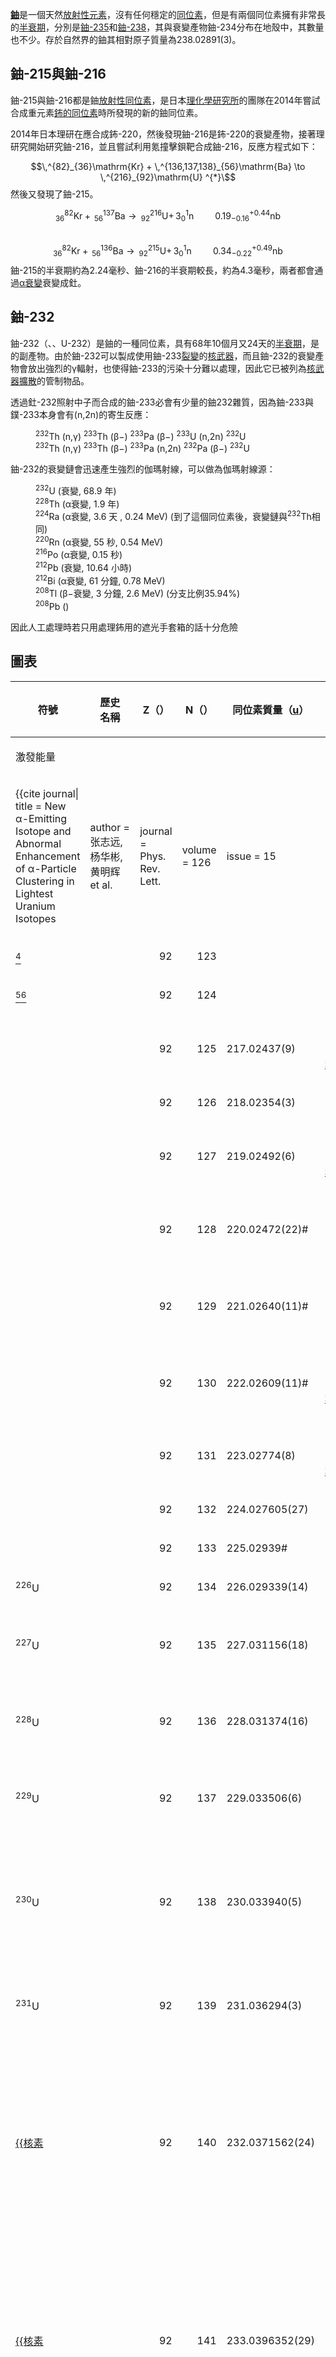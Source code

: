 {{infobox element isotopes
|infobox_name=uranium
|symbol=U
|name=鈾
|isotopes=
{{infobox element isotopes/isotopes decays | tsl=uranium-232 | link=鈾-232 | lang=en | mn=232 | sym=U
 | na=[[synthetic_radioisotope|syn]] | hl=68.9 <sub>[[年|年]]</sub>
 | dm1={{衰變|SF}} | de1=– | pn1= | ps1=–
 | dm2={{衰變|α}} | de2=5.414 | tsl2=thorium-228 | link2=釷-228 | lang2=en | pn2=228 | ps2=Th }}
{{infobox element isotopes/isotopes decays | tsl=uranium-233 | link=鈾-233 | lang=en | mn=233 | sym=U
 | na=[[痕量同位素|痕量]] | hl=[[1_E12_s|1.592×10<sup>5</sup> ]]<sub>[[年|年]]</sub>
 | dm1={{衰變|SF}} | de1=197.93 | mode_ref1=<ref>{{cite book|url=https://www-nds.iaea.org/publications/indc/indc_usa_0085_II.pdf|editor1=Magurno, B.A.|editor2=Pearlstein, S|title=Proceedings of the conference on nuclear data evaluation methods and procedures. BNL-NCS 51363, vol. II|publisher=Brookhaven National Lab.|place=Upton, NY (USA)|year=1981|pages=835 ff|accessdate=2014-08-06|archive-date=2021-03-08|archive-url=https://web.archive.org/web/20210308125416/https://www-nds.iaea.org/publications/indc/indc_usa_0085_II.pdf|dead-url=no}}</ref>
 | pn1= | ps1=–
 | dm2={{衰變|α}} | de2=4.909 | tsl2=thorium-229 | link2=釷-229 | lang2=en | pn2=229 | ps2=Th }}
{{infobox element isotopes/isotopes decays | tsl=uranium-234 | link=鈾-234 | lang=en | mn=234 | sym=U
 | na=0.005% | hl=2.455×10<sup>5</sup> <sub>[[年|年]]</sub>
 | dm1={{衰變|SF}} | de1=197.78 | pn1= | ps1=–
 | dm2={{衰變|α}} | de2=4.859 | link2=釷-230 | pn2=230 | lang2=en | ps2=Th }}
{{infobox element isotopes/isotopes decays | link=鈾-235 | mn=235 | sym=U
 | na=0.720% | hl=7.04×10<sup>8</sup> <sub>[[年|年]]</sub>
 | dm1={{衰變|SF}} | de1=202.48 | pn1= | ps1=–
 | dm2={{衰變|α}} | de2=4.679 | tsl2=thorium-231 | link2=釷-231 | lang2=en | pn2=231 | ps2=Th }}
{{infobox element isotopes/isotopes decays | tsl=uranium-236 | link=鈾-236 | lang=en | mn=236 | sym=U
 | na=trace | hl=[[1_E14_s|2.342×10<sup>7</sup> ]]<sub>[[年|年]]</sub>
 | dm1={{衰變|SF}} | de1=201.82 | pn1= | ps1=–
 | dm2={{衰變|α}} | de2=4.572 | link2=釷-232 | pn2=232 | ps2=Th }}
{{infobox element isotopes/isotopes decays | link=鈾-238 | mn=238 | sym=U
 | na=99.274% | hl=[[1_E17_s|4.468×10<sup>9</sup> ]]<sub>[[年|年]]</sub>
 | dm1={{衰變|α}} | de1=4.270 | tsl1=thorium-234 | link1=鈾-234 | lang1=en | pn1=234 | ps1=Th
 | dm2={{衰變|SF}} | de2=205.87 | pn2= | ps2=–
 | dm3={{衰變|β-β-}} | de3=– | tsl3=plutonium-238 | link3=鈽-238 | lang3=en | pn3=238 | ps3=Pu
}}

|isotopes table footnote=
|standard atomic weight={{val|238.02891|(3)}}
|standard atomic weight ref={{CIAAW2016}}
}}
'''[[鈾|鈾]]'''是一個天然[[放射性元素|放射性元素]]，沒有任何穩定的[[同位素|同位素]]，但是有兩個同位素擁有非常長的[[半衰期|半衰期]]，分別是[[鈾-235|鈾-235]]和[[鈾-238|鈾-238]]，其與衰變產物鈾-234分布在地殼中，其數量也不少。存於自然界的鈾其相對原子質量為238.02891(3)。

== 鈾-215與鈾-216 ==
鈾-215與鈾-216都是鈾[[放射性同位素|放射性同位素]]，是日本[[理化學研究所|理化學研究所]]的團隊在2014年嘗試合成重元素[[鈽的同位素|鈽的同位素]]時所發現的新的鈾同位素。

2014年日本理研在應合成鈽-220，然後發現鈾-216是鈽-220的衰變產物，接著理研究開始研究鈾-216，並且嘗試利用氪撞擊鋇靶合成鈾-216，反應方程式如下：
:<math>\,^{82}_{36}\mathrm{Kr} + \,^{136,137,138}_{56}\mathrm{Ba} \to \,^{216}_{92}\mathrm{U}  ^{*}\ </math>
然後又發現了鈾-215。
:<math>\,^{82}_{36}\mathrm{Kr} + \,^{137}_{56}\mathrm{Ba} \to \,^{216}_{92}\mathrm{U} + \, {3}^{1}_{0}\mathrm{n} \, \qquad  {0.19}^{ + 0.44}_{ - 0.16} \mathrm{nb} \,</math>
<br/>
:<math>\,^{82}_{36}\mathrm{Kr} + \,^{136}_{56}\mathrm{Ba} \to \,^{215}_{92}\mathrm{U} + \, {3}^{1}_{0}\mathrm{n} \, \qquad  {0.34}^{ + 0.49}_{ - 0.22} \mathrm{nb} \,</math>
鈾-215的半衰期約為2.24毫秒、鈾-216的半衰期較長，約為4.3毫秒，兩者都會通過[[α衰變|α衰變]]衰變成釷。

== 鈾-232 ==
{{Infobox isotope
    | alternate_names = U-232
    | symbol = U
    | mass_number = 232
    | num_neutrons = 140
    | num_protons = 92
    | halflife = 68.9 年
    | decay_product = 釷-228
    | decay_symbol = Th
    | decay_mass = 228
    | parent = 鈽-236
    | parent_symbol = Pu
    | parent_mass = 236
    | parent_decay = a
    | parent2 = 錼-232
    | parent2_symbol = Np
    | parent2_mass = 232
    | parent2_decay = b+
    | parent3 = 鏷-232
    | parent3_symbol = Pa
    | parent3_mass = 232
}}
鈾-232（{{ComplexNuclide|鈾|232}}、{{核素|鈾|232}}、U-232）是鈾的一種同位素，具有68年10個月又24天的[[半衰期|半衰期]]，是{{link-en|釷循環|Thorium fuel cycle}}的副產物。由於鈾-232可以製成使用鈾-233[[裂變|裂變]]的[[核武器|核武器]]，而且鈾-232的衰變產物會放出強烈的γ輻射，也使得鈾-233的污染十分難以處理，因此它已被列為[[核武器擴散|核武器擴散]]的管制物品。

透過釷-232照射中子而合成的鈾-233必會有少量的鈾232雜質，因為鈾-233與鏷-233本身會有(n,2n)的寄生反應：
:<sup>232</sup>Th (n,γ) <sup>233</sup>Th (β−) <sup>233</sup>Pa (β−) <sup>233</sup>U (n,2n) <sup>232</sup>U
:<sup>232</sup>Th (n,γ) <sup>233</sup>Th (β−) <sup>233</sup>Pa (n,2n) <sup>232</sup>Pa (β−) <sup>232</sup>U

鈾-232的衰變鏈會迅速產生強烈的伽瑪射線，可以做為伽瑪射線源：

:<sup>232</sup>U ({{衰變|α}}衰變, 68.9 年)
:<sup>228</sup>Th (α衰變, 1.9 年)
:<sup>224</sup>Ra (α衰變, 3.6 天 , 0.24 MeV) (到了這個同位素後，衰變鏈與<sup>232</sup>Th相同)
:<sup>220</sup>Rn (α衰變, 55 秒, 0.54 MeV)
:<sup>216</sup>Po (α衰變, 0.15 秒)
:<sup>212</sup>Pb ({{衰變|β−}}衰變, 10.64 小時)
:<sup>212</sup>Bi (α衰變, 61 分鐘, 0.78 MeV)
:<sup>208</sup>Tl (β−衰變, 3 分鐘, 2.6 MeV) (分支比例35.94%)
:<sup>208</sup>Pb ({{衰變|穩定}})

因此人工處理時若只用處理鈽用的遮光手套箱的話十分危險

== 圖表 ==
{| class="wikitable" style="font-size:95%; white-space:nowrap"
|-
! rowspan="2" | 符號
! rowspan="2" | 歷史<br />名稱
! Z（{{Subatomic particle|link=yes|Proton}}）
! N（{{Subatomic particle|link=yes|Neutron}}）
! 同位素質量（[[原子質量單位|u]]）
! rowspan="2" | [[半衰期|半衰期]]
! rowspan="2" | [[衰變方式|衰變<br>方式]]<ref>{{cite web |url=http://www.nucleonica.net/unc.aspx |title=Universal Nuclide Chart |publisher=nucleonica |registration=yes |accessdate=2016-02-19 |archive-date=2017-02-19 |archive-url=https://web.archive.org/web/20170219043412/http://www.nucleonica.net/unc.aspx |dead-url=no }}</ref>
<ref group="n">各縮寫分別代表：<br>{{link-en|集团衰变|Cluster decay|CD}}: {{link-en|集团衰变|Cluster decay}}<br>{{衰變|EC}}: [[電子捕獲|電子捕獲]]<br>[[核異構轉變|IT]]: [[核異構轉變|核異構轉變]]<br>[[自發裂變|SF]]: [[自發分裂|自發分裂]]</ref>
! rowspan="2" | [[衰变产物|衰變<br>產物]]<ref group="n">穩定的衰變產物以粗體表示，接近穩定的衰變產物以粗斜體表示。 (通常代表半衰期長於[[宇宙年齡|宇宙年齡]])</ref>
! rowspan="2" | [[原子核|原子核]]<br />[[自旋|自旋]]
! rowspan="2" | 相對[[豐度|豐度]]<br />（[[莫耳|莫耳]]分率）
! rowspan="2" | 相對[[豐度|豐度]]<br />（[[莫耳|莫耳]]分率）
|-
! colspan="3" | 激發能量
|-
| {{核素|鈾|214}}<ref name="PhysRevLett.126.152502">{{cite journal| title = New α-Emitting Isotope {{核素|鈾|214}} and Abnormal Enhancement of α-Particle Clustering in Lightest Uranium Isotopes
  |author = 张志远, 杨华彬, 黄明辉 et al.
  |journal = Phys. Rev. Lett.
  |volume = 126
  |issue = 15
  |pages = 152502
  |numpages = 6
  |year = 2021
  |month = Apr
  |publisher = American Physical Society
  |doi = 10.1103/PhysRevLett.126.152502
  |url = https://link.aps.org/doi/10.1103/PhysRevLett.126.152502}}</ref>
|
| style="text-align:right" | 92
| style="text-align:right" | 122
| 
| 0.52 [[毫秒|毫秒]]<ref name="PhysRevLett.126.152502"/>{{rp|3}}
| {{衰變|α}}
| [[釷的同位素|<sup>210</sup>Th]]
| 
| 
|
|-
| {{核素|鈾|215}}<ref name="U-215">"New Isotope Candidates, 215U and 216U" http://www.nishina.riken.jp/researcher/APR/APR047/pdf/xxii.pdf {{Wayback|url=http://www.nishina.riken.jp/researcher/APR/APR047/pdf/xxii.pdf |date=20160304065641 }}</ref>
|
| style="text-align:right" | 92
| style="text-align:right" | 123
| 
| 2.24 [[毫秒|毫秒]]
| {{衰變|α}}
| [[釷的同位素|<sup>211</sup>Th]]
| 5/2−#
|
|
|-
| {{核素|鈾|216}}<ref name="U-215"/><ref>"Observation of new neutron-deficient isotopes with Z ≥ 92
in multinucleon transfer reactions" http://inspirehep.net/record/1383747/files/scoap3-fulltext.pdf {{Wayback|url=http://inspirehep.net/record/1383747/files/scoap3-fulltext.pdf |date=20190701115747 }}</ref>
|
| style="text-align:right" | 92
| style="text-align:right" | 124
| 
| 4.3 [[毫秒|毫秒]]
| {{衰變|α}}
| <sup>212</sup>Th
| 0+
|
|
|-
| {{核素|鈾|217}}
|
| style="text-align:right" | 92
| style="text-align:right" | 125
| 217.02437(9)
| 26(14) [[毫秒|毫秒]]<br>[16(+21−6) [[毫秒|毫秒]]]
| {{衰變|α}}
| <sup>213</sup>Th
| 1/2−#
|
|
|-
| {{核素|鈾|218}}
|
| style="text-align:right" | 92
| style="text-align:right" | 126
| 218.02354(3)
| 6(5) [[毫秒|毫秒]]
| {{衰變|α}}
| <sup>214</sup>Th
| 0+
|
|
|-
| {{核素|鈾|219}}
|
| style="text-align:right" | 92
| style="text-align:right" | 127
| 219.02492(6)
| 55(25) [[微秒|微秒]]<br>[42(+34−13) [[微秒|微秒]]]
| {{衰變|α}}
| <sup>215</sup>Th
| 9/2+#
|
|
|-
| rowspan=2|{{核素|鈾|220}}
| rowspan=2|
| rowspan=2 style="text-align:right" | 92
| rowspan=2 style="text-align:right" | 128
| rowspan=2|220.02472(22)#
| rowspan=2|60# [[奈秒|奈秒]]
| {{衰變|α}}
| <sup>216</sup>Th
| rowspan=2|0+
| rowspan=2|
| rowspan=2|
|-
| {{衰變|β+}} （不常見）
| <sup>220</sup>Pa
|-
| rowspan=2|{{核素|鈾|221}}
| rowspan=2|
| rowspan=2 style="text-align:right" | 92
| rowspan=2 style="text-align:right" | 129
| rowspan=2|221.02640(11)#
| rowspan=2|700# [[奈秒|奈秒]]
| {{衰變|α}}
| <sup>217</sup>Th
| rowspan=2|9/2+#
| rowspan=2|
| rowspan=2|
|-
| {{衰變|β+}} （不常見）
| <sup>221</sup>Pa
|-
| rowspan=2|{{核素|鈾|222}}
| rowspan=2|
| rowspan=2 style="text-align:right" | 92
| rowspan=2 style="text-align:right" | 130
| rowspan=2|222.02609(11)#
| rowspan=2|1.4(7) [[微秒|微秒]]<br>[1.0(+10−4) [[微秒|微秒]]]
| {{衰變|α}}
| <sup>218</sup>Th
| rowspan=2|0+
| rowspan=2|
| rowspan=2|
|-
| {{衰變|β+}} (10<sup>−6</sup>%)
| <sup>222</sup>Pa
|-
| {{核素|鈾|223}}
|
| style="text-align:right" | 92
| style="text-align:right" | 131
| 223.02774(8)
| 21(8) [[微秒|微秒]]<br>[18(+10−5) [[微秒|微秒]]]
| {{衰變|α}}
| <sup>219</sup>Th
| 7/2+#
|
|
|-
| {{核素|鈾|224}}
|
| style="text-align:right" | 92
| style="text-align:right" | 132
| 224.027605(27)
| 940(270) [[微秒|微秒]]
| {{衰變|α}}
| <sup>220</sup>Th
| 0+
|
|
|-
| {{核素|鈾|225}}
|
| style="text-align:right" | 92
| style="text-align:right" | 133
| 225.02939#
| 61(4) [[毫秒|毫秒]]
| {{衰變|α}}
| <sup>221</sup>Th
| (5/2+)#
|
|
|-
| <sup>226</sup>U
|
| style="text-align:right" | 92
| style="text-align:right" | 134
| 226.029339(14)
| 269(6) [[毫秒|毫秒]]
| {{衰變|α}}
| <sup>222</sup>Th
| 0+
|
|
|-
| rowspan=2|<sup>227</sup>U
| rowspan=2|
| rowspan=2 style="text-align:right" | 92
| rowspan=2 style="text-align:right" | 135
| rowspan=2|227.031156(18)
| rowspan=2|1.1(1) [[分鐘|分鐘]]
| {{衰變|α}}
| <sup>223</sup>Th
| rowspan=2|(3/2+)
| rowspan=2|
| rowspan=2|
|-
| {{衰變|β+}} (.001%)
| <sup>227</sup>Pa
|-
| rowspan=2|<sup>228</sup>U
| rowspan=2|
| rowspan=2 style="text-align:right" | 92
| rowspan=2 style="text-align:right" | 136
| rowspan=2|228.031374(16)
| rowspan=2|9.1(2) [[分鐘|分鐘]]
| {{衰變|α}} (95%)
| <sup>224</sup>Th
| rowspan=2|0+
| rowspan=2|
| rowspan=2|
|-
| {{衰變|EC}} (5%)
| <sup>228</sup>Pa
|-
| rowspan=2|<sup>229</sup>U
| rowspan=2|
| rowspan=2 style="text-align:right" | 92
| rowspan=2 style="text-align:right" | 137
| rowspan=2|229.033506(6)
| rowspan=2|58(3) [[分鐘|分鐘]]
| {{衰變|β+}} (80%)
| <sup>229</sup>Pa
| rowspan=2|(3/2+)
| rowspan=2|
| rowspan=2|
|-
| {{衰變|α}} (20%)
| <sup>225</sup>Th
|-
| rowspan=3|<sup>230</sup>U
| rowspan=3|
| rowspan=3 style="text-align:right" | 92
| rowspan=3 style="text-align:right" | 138
| rowspan=3|230.033940(5)
| rowspan=3|20.8 [[日|日]]
| {{衰變|α}}
| <sup>226</sup>Th
| rowspan=3|0+
| rowspan=3|
| rowspan=3|
|-
| [[自發裂變|SF]] (1.4×10<sup>−10</sup>%)
| （不確定）
|-
| {{衰變|β+}}{{衰變|β+}} （不常見）
| <sup>230</sup>Th
|-
| rowspan=2|<sup>231</sup>U
| rowspan=2|
| rowspan=2 style="text-align:right" | 92
| rowspan=2 style="text-align:right" | 139
| rowspan=2|231.036294(3)
| rowspan=2|4.2(1) [[日|日]]
| {{衰變|EC}}
| <sup>231</sup>Pa
| rowspan=2|(5/2)(+#)
| rowspan=2|
| rowspan=2|
|-
| {{衰變|α}} (.004%)
| <sup>227</sup>Th
|-
| rowspan=4|[[鈾-232|{{核素]]
| rowspan=4|
| rowspan=4 style="text-align:right" | 92
| rowspan=4 style="text-align:right" | 140
| rowspan=4|232.0371562(24)
| rowspan=4|68.9(4) [[年|年]]
| {{衰變|α}}
| <sup>228</sup>Th
| rowspan=4|0+
| rowspan=4|
| rowspan=4|
|-
| {{link-en|集团衰变|Cluster decay|CD}} (8.9×10<sup>−10</sup>%)
| '''<sup>208</sup>Pb'''<br><sup>24</sup>Ne
|-
| {{link-en|集团衰变|Cluster decay|CD}} (5×10<sup>−12</sup>%)
| '''<sup>204</sup>Hg'''<br><sup>28</sup>Mg
|-
| [[自發裂變|SF]] (10<sup>−12</sup>%)
| （不確定）
|-
| rowspan=4|[[鈾-233|{{核素]]
| rowspan=4|
| rowspan=4 style="text-align:right" | 92
| rowspan=4 style="text-align:right" | 141
| rowspan=4|233.0396352(29)
| rowspan=4|1.592(2)×10<sup>5</sup> [[年|年]]
| {{衰變|α}}
| <sup>229</sup>Th
| rowspan=4|5/2+
| rowspan=4|
| rowspan=4|
|-
| [[自發裂變|SF]] (6×10<sup>−9</sup>%)
| （不確定）
|-
| {{link-en|集团衰变|Cluster decay|CD}} (7.2×10<sup>−11</sup>%)
| <sup>209</sup>Pb<br><sup>24</sup>Ne
|-
| {{link-en|集团衰变|Cluster decay|CD}} (1.3×10<sup>−13</sup>%)
| <sup>205</sup>Hg<br><sup>28</sup>Mg
|-
| rowspan=4|{{link-en|鈾-234|Uranium-234|{{核素|鈾|234}}}}<ref group="n">可用於{{link-en|鈾-釷定年|uranium-thorium dating}}</ref><ref group="n" name="uu">可用於[[鈾-鈾定年|鈾-鈾定年]]</ref>
| rowspan=4|Uranium II
| rowspan=4 style="text-align:right" | 92
| rowspan=4 style="text-align:right" | 142
| rowspan=4|234.0409521(20)
| rowspan=4|2.455(6)×10<sup>5</sup> [[年|年]]
| {{衰變|α}}
| <sup>230</sup>Th
| rowspan=4|0+
| rowspan=4|[0.000054(5)]<ref group="n">[[鈾-238|<sup>238</sup>U]]衰變的[[衰变产物|中等衰變產物]]</ref>
| rowspan=4|0.000050–<br>0.000059
|-
| [[自發裂變|SF]] (1.73×10<sup>−9</sup>%)
| （不確定）
|-
| {{link-en|集团衰变|Cluster decay|CD}} (1.4×10<sup>−11</sup>%)
| <sup>206</sup>Hg<br><sup>28</sup>Mg
|-
| {{link-en|集团衰变|Cluster decay|CD}} (9×10<sup>−12</sup>%)
| <sup>184</sup>Hf<br><sup>26</sup>Ne<br><sup>24</sup>Ne
|-
| style="text-indent:1em" | <sup>234m</sup>U
|
| colspan="3" style="text-indent:2em" | 1421.32(10) keV
| 33.5(20) [[毫秒|毫秒]]
|
|
| 6−
|
|
|-
| rowspan=3|[[鈾-235|{{核素]]<ref group="n" name="pn">{{link-en|原始核素|Primordial nuclide|原始}}[[放射性同位素|放射性核素]]</ref><ref group="n" name="ul">可用於[[鈾-鉛定年|鈾-鉛定年]]</ref><ref group="n">在核反應堆中是十分重要的燃料</ref>
| rowspan=3|Actin Uranium<br>Actino-Uranium
| rowspan=3 style="text-align:right" | 92
| rowspan=3 style="text-align:right" | 143
| rowspan=3|235.0439299(20)
| rowspan=3|'''7.04(1)×10<sup>8</sup> [[年|年]]'''
| {{衰變|α}}
| <sup>231</sup>Th
| rowspan=3|7/2−
| rowspan=3|[0.007204(6)]
| rowspan=3|0.007198–<br>0.007207
|-
| [[自發裂變|SF]] (7×10<sup>−9</sup>%)
| （不確定）
|-
| {{link-en|集团衰变|Cluster decay|CD}} (8×10<sup>−10</sup>%)
| <sup>186</sup>Hf<br><sup>25</sup>Ne<br><sup>24</sup>Ne
|-
| style="text-indent:1em" | <sup>235m</sup>U
|
| colspan="3" style="text-indent:2em" | 0.0765(4) keV
| ~26 [[分鐘|分鐘]]
| [[核異構轉變|IT]]
| <sup>235</sup>U
| 1/2+
|
|
|-
| rowspan=2|{{link-en|鈾-236|Uranium-236|{{核素|鈾|236}}}}
| rowspan=2|
| rowspan=2 style="text-align:right" | 92
| rowspan=2 style="text-align:right" | 144
| rowspan=2|236.045568(2)
| rowspan=2|2.342(3)×10<sup>7</sup> [[年|年]]
| {{衰變|α}}
| '''''<sup>232</sup>Th'''''
| rowspan=2|0+
| rowspan=2|<10<sup>-11</sup>
| rowspan=2|
|-
| [[自發裂變|SF]] (9.6×10<sup>−8</sup>%)
| （不確定）
|-
| style="text-indent:1em" | <sup>236m1</sup>U
|
| colspan="3" style="text-indent:2em" | 1052.89(19) keV
| 100(4) [[奈秒|奈秒]]
|
|
| (4)−
|
|
|-
| style="text-indent:1em" | <sup>236m2</sup>U
|
| colspan="3" style="text-indent:2em" | 2750(10) keV
| 120(2) [[奈秒|奈秒]]
|
|
| (0+)
|
|
|-
| <sup>237</sup>U
|
| style="text-align:right" | 92
| style="text-align:right" | 145
| 237.0487302(20)
| 6.75(1) [[日|日]]
| {{衰變|β-}}
| <sup>237</sup>Np
| 1/2+
|
|
|-
| rowspan=3|[[鈾-238|<sup>238</sup>U]]<ref group="n" name="uu" /><ref group="n" name="pn" /><ref group="n" name="ul" />
| rowspan=3|Uranium I
| rowspan=3 style="text-align:right" | 92
| rowspan=3 style="text-align:right" | 146
| rowspan=3|238.0507882(20)
| rowspan=3|'''4.468(3)×10<sup>9</sup> [[年|年]]'''
| {{衰變|α}}
| <sup>234</sup>Th
| rowspan=3|0+
| rowspan=3|[0.992742(10)]
| rowspan=3|0.992739–<br>0.992752
|-
| [[自發裂變|SF]] (5.45×10<sup>−5</sup>%)
| （不確定）
|-
| {{衰變|β-}}{{衰變|β-}} (2.19×10<sup>−10</sup>%)
| <sup>238</sup>Pu
|-
| style="text-indent:1em" | <sup>238m</sup>U
|
| colspan="3" style="text-indent:2em" | 2557.9(5) keV
| 280(6) [[奈秒|奈秒]]
|
|
| 0+
|
|
|-
| <sup>239</sup>U
|
| style="text-align:right" | 92
| style="text-align:right" | 147
| 239.0542933(21)
| 23.45(2) [[分鐘|分鐘]]
| {{衰變|β-}}
| <sup>239</sup>Np
| 5/2+
|
|
|-
| style="text-indent:1em" | <sup>239m1</sup>U
|
| colspan="3" style="text-indent:2em" | 20(20)# keV
| >250 [[奈秒|奈秒]]
|
|
| (5/2+)
|
|
|-
| style="text-indent:1em" | <sup>239m2</sup>U
|
| colspan="3" style="text-indent:2em" | 133.7990(10) keV
| 780(40) [[奈秒|奈秒]]
|
|
| 1/2+
|
|
|-
| rowspan=2|<sup>240</sup>U
| rowspan=2|
| rowspan=2 style="text-align:right" | 92
| rowspan=2 style="text-align:right" | 148
| rowspan=2|240.056592(6)
| rowspan=2|14.1(1) [[小時|小時]]
| {{衰變|β-}}
| <sup>240</sup>Np
| rowspan=2|0+
| rowspan=2|
| rowspan=2|
|-
| {{衰變|α}} (10<sup>−10</sup>%)
| <sup>236</sup>Th
|-
| <sup>241</sup>U
|
| style="text-align:right" | 92
| style="text-align:right" | 149
| 241.06033(32)#
| 5# [[分鐘|分鐘]]
| {{衰變|β-}}
| <sup>241</sup>Np
| 7/2+#
|
|
|-
| <sup>242</sup>U
|
| style="text-align:right" | 92
| style="text-align:right" | 150
| 242.06293(22)#
| 16.8(5) [[分鐘|分鐘]]
| {{衰變|β-}}
| <sup>242</sup>Np
| 0+
|
|
|}

'''備註：'''畫上#號的數據代表沒有經過實驗的證明，只是理論推測而已，而用括號括起來的代表數據不確定性。

{{Isotope box | 這一個= 鈾的同位素 | 前一個= 鏷的同位素 |下一個= 錼的同位素 }}

== 註釋 ==
<references group="n"/>
== 参考文獻 ==
{{Reflist}}
* Isotope masses from [https://web.archive.org/web/20080923134436/http://www.nndc.bnl.gov/amdc/index.html Ame2003 Atomic Mass Evaluation] by G. Audi, A.H. Wapstra, C. Thibault, J. Blachot and O. Bersillon in ''Nuclear Physics'' A729 (2003).
* Isotopic compositions and standard atomic masses from [http://www.iupac.org/publications/pac/2003/7506/7506x0683.html Atomic weights of the elements. Review 2000 (IUPAC Technical Report)] {{Wayback|url=http://www.iupac.org/publications/pac/2003/7506/7506x0683.html |date=20110324090740 }}. ''Pure Appl. Chem.'' Vol. 75, No. 6, pp. 683-800, (2003) and [http://www.iupac.org/news/archives/2005/atomic-weights_revised05.html Atomic Weights Revised (2005)] {{Wayback|url=http://www.iupac.org/news/archives/2005/atomic-weights_revised05.html |date=20080305062433 }}.
* Half-life, spin, and isomer data selected from these sources. Editing notes on this article's talk page.
** Audi, Bersillon, Blachot, Wapstra. [http://amdc.in2p3.fr/web/nubase_en.html The Nubase2003 evaluation of nuclear and decay properties] {{Wayback|url=http://amdc.in2p3.fr/web/nubase_en.html |date=20110716114059 }}, Nuc. Phys. A 729, pp. 3-128 (2003).
** National Nuclear Data Center, Brookhaven National Laboratory. Information extracted from the [http://www.nndc.bnl.gov/nudat2/ NuDat 2.1 database] {{Wayback|url=http://www.nndc.bnl.gov/nudat2/ |date=20190513230730 }} (retrieved Sept. 2005).
** David R. Lide (ed.), Norman E. Holden in ''CRC Handbook of Chemistry and Physics, 85th Edition'', online version. CRC Press. Boca Raton, Florida (2005). Section 11, Table of the Isotopes.

{{Isotope nav}}

[[Category:各元素同位素列表|U]]
[[Category:鈾的同位素|*]]
[[category:铀|category:铀]]